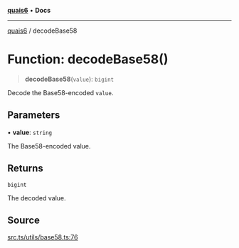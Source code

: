 [**quais6**](../README.md) • **Docs**

***

[quais6](../globals.md) / decodeBase58

# Function: decodeBase58()

> **decodeBase58**(`value`): `bigint`

Decode the Base58-encoded `value`.

## Parameters

• **value**: `string`

The Base58-encoded value.

## Returns

`bigint`

The decoded value.

## Source

[src.ts/utils/base58.ts:76](https://github.com/dominant-strategies/quais-6.js/blob/aca1855329c3946c627ab7f16ac5304cea7d20c5/src.ts/utils/base58.ts#L76)
